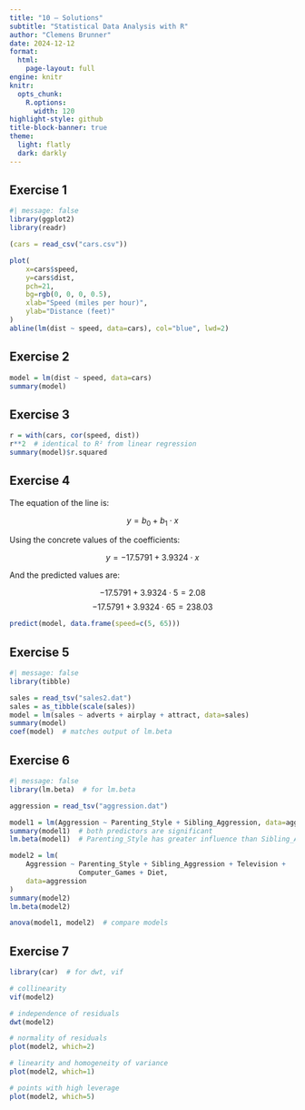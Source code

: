 ```yaml
---
title: "10 – Solutions"
subtitle: "Statistical Data Analysis with R"
author: "Clemens Brunner"
date: 2024-12-12
format:
  html:
    page-layout: full
engine: knitr
knitr:
  opts_chunk: 
    R.options:
      width: 120
highlight-style: github
title-block-banner: true
theme:
  light: flatly
  dark: darkly
---
```


## Exercise 1

```r
#| message: false
library(ggplot2)
library(readr)

(cars = read_csv("cars.csv"))

plot(
    x=cars$speed,
    y=cars$dist,
    pch=21,
    bg=rgb(0, 0, 0, 0.5),
    xlab="Speed (miles per hour)",
    ylab="Distance (feet)"
)
abline(lm(dist ~ speed, data=cars), col="blue", lwd=2)
```


## Exercise 2

```r
model = lm(dist ~ speed, data=cars)
summary(model)
```


## Exercise 3

```r
r = with(cars, cor(speed, dist))
r**2  # identical to R² from linear regression
summary(model)$r.squared
```


## Exercise 4

The equation of the line is:

$$y = b_0 + b_1 \cdot x$$

Using the concrete values of the coefficients:

$$y = -17.5791 + 3.9324 \cdot x$$

And the predicted values are:

$$-17.5791 + 3.9324 \cdot 5 = 2.08$$
$$-17.5791 + 3.9324 \cdot 65 = 238.03$$

```r
predict(model, data.frame(speed=c(5, 65)))
```


## Exercise 5

```r
#| message: false
library(tibble)

sales = read_tsv("sales2.dat")
sales = as_tibble(scale(sales))
model = lm(sales ~ adverts + airplay + attract, data=sales)
summary(model)
coef(model)  # matches output of lm.beta
```


## Exercise 6

```r
#| message: false
library(lm.beta)  # for lm.beta

aggression = read_tsv("aggression.dat")

model1 = lm(Aggression ~ Parenting_Style + Sibling_Aggression, data=aggression)
summary(model1)  # both predictors are significant
lm.beta(model1)  # Parenting_Style has greater influence than Sibling_Aggression

model2 = lm(
    Aggression ~ Parenting_Style + Sibling_Aggression + Television +
                 Computer_Games + Diet,
    data=aggression
)
summary(model2)
lm.beta(model2)

anova(model1, model2)  # compare models
```


## Exercise 7

```r
library(car)  # for dwt, vif

# collinearity
vif(model2)

# independence of residuals
dwt(model2)

# normality of residuals
plot(model2, which=2)

# linearity and homogeneity of variance
plot(model2, which=1)

# points with high leverage
plot(model2, which=5)
```
